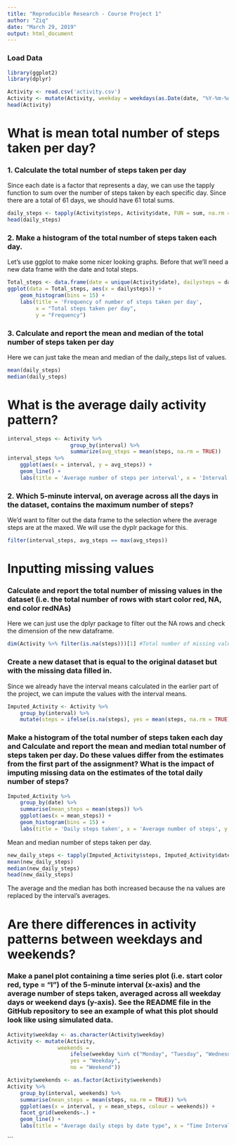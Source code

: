 ```yaml
---
title: "Reproducible Research - Course Project 1"
author: "Ziq"
date: "March 29, 2019"
output: html_document
---
```


### Load Data 

```r
library(ggplot2)
library(dplyr)
```


```r
Activity <- read.csv('activity.csv')
Activity <- mutate(Activity, weekday = weekdays(as.Date(date, "%Y-%m-%d")))
head(Activity)
```

# What is mean total number of steps taken per day?

### 1. Calculate the total number of steps taken per day

Since each date is a factor that represents a day, we can use the tapply 
function to sum over the number of steps taken by each specific day. Since there
are a total of 61 days, we should have 61 total sums.

```r
daily_steps <- tapply(Activity$steps, Activity$date, FUN = sum, na.rm = TRUE)
head(daily_steps)
```

### 2. Make a histogram of the total number of steps taken each day.

Let's use ggplot to make some nicer looking graphs. Before that we'll need
a new data frame with the date and total steps.

```r
Total_steps <- data.frame(date = unique(Activity$date), dailysteps = daily_steps)
ggplot(data = Total_steps, aes(x = dailysteps)) + 
    geom_histogram(bins = 15) +
    labs(title = 'Frequency of number of steps taken per day', 
         x = "Total steps taken per day",
         y = "Frequency")
```

### 3. Calculate and report the mean and median of the total number of steps taken per day

Here we can just take the mean and median of the daily_steps list of values.

```r
mean(daily_steps)
median(daily_steps)
```

# What is the average daily activity pattern?

```r
interval_steps <- Activity %>% 
                    group_by(interval) %>% 
                    summarize(avg_steps = mean(steps, na.rm = TRUE)) 
interval_steps %>% 
    ggplot(aes(x = interval, y = avg_steps)) + 
    geom_line() +
    labs(title = 'Average number of steps per interval', x = 'Interval', y = 'Average Steps')
```

### 2. Which 5-minute interval, on average across all the days in the dataset, contains the maximum number of steps?

We'd want to filter out the data frame to the selection where the average steps
are at the maxed. We will use the dyplr package for this.
```r
filter(interval_steps, avg_steps == max(avg_steps))
```

# Inputting missing values

### Calculate and report the total number of missing values in the dataset (i.e. the total number of rows with  start color red, NA, end color red\color{red}{\verb|NA|}NAs)

Here we can just use the dplyr package to filter out the NA rows and check
the dimension of the new dataframe.

```r
dim(Activity %>% filter(is.na(steps)))[1] #Total number of missing values
```

### Create a new dataset that is equal to the original dataset but with the missing data filled in.
Since we already have the interval means calculated in the earlier part of the
project, we can impute the values with the interval means.

```r
Imputed_Activity <- Activity %>% 
    group_by(interval) %>%
    mutate(steps = ifelse(is.na(steps), yes = mean(steps, na.rm = TRUE), no = steps))
```

### Make a histogram of the total number of steps taken each day and Calculate and report the mean and median total number of steps taken per day. Do these values differ from the estimates from the first part of the assignment? What is the impact of imputing missing data on the estimates of the total daily number of steps?

```r
Imputed_Activity %>% 
    group_by(date) %>%
    summarise(mean_steps = mean(steps)) %>%
    ggplot(aes(x = mean_steps)) + 
    geom_histogram(bins = 15) +
    labs(title = 'Daily steps taken', x = 'Average number of steps', y = 'Frequency')
```

Mean and median number of steps taken per day.
```r
new_daily_steps <- tapply(Imputed_Activity$steps, Imputed_Activity$date, FUN = sum)
mean(new_daily_steps)
median(new_daily_steps)
head(new_daily_steps)
```

The average and the median has both increased because the na values are replaced by
the interval's averages. 

# Are there differences in activity patterns between weekdays and weekends?

### Make a panel plot containing a time series plot (i.e.  start color red, type = "l") of the 5-minute interval (x-axis) and the average number of steps taken, averaged across all weekday days or weekend days (y-axis). See the README file in the GitHub repository to see an example of what this plot should look like using simulated data.

```r
Activity$weekday <- as.character(Activity$weekday)
Activity <- mutate(Activity, 
                weekends = 
                    ifelse(weekday %in% c("Monday", "Tuesday", "Wednesday", "Thursday", "Friday"),
                    yes = "Weekday",
                    no = "Weekend"))
```

```r
Activity$weekends <- as.factor(Activity$weekends)
Activity %>%
    group_by(interval, weekends) %>%
    summarise(mean_steps = mean(steps, na.rm = TRUE)) %>%
    ggplot(aes(x = interval, y = mean_steps, colour = weekends)) + 
    facet_grid(weekends~.) +
    geom_line() + 
    labs(title = "Average daily steps by date type", x = "Time Interval", y = "Average steps")
```


```

